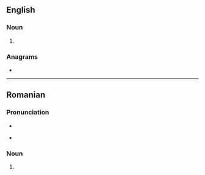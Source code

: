 ==English==

===Noun===
{{en-noun}}

# {{lb|en|obsolete}} {{alt form|caple|lang=en||a horse}}

===Anagrams===
* {{anagrams|en|a=aclpu|culpa}}

----

==Romanian==

===Pronunciation===
* {{IPA|[ˈka.pul]|lang=ro}}
* {{qualifier|informal}} {{IPA|[ˈka.pu]|lang=ro}}

===Noun===
{{head|ro|noun form|g=n}}

# {{noun form of|ro|cap||def|nom//acc|s}}